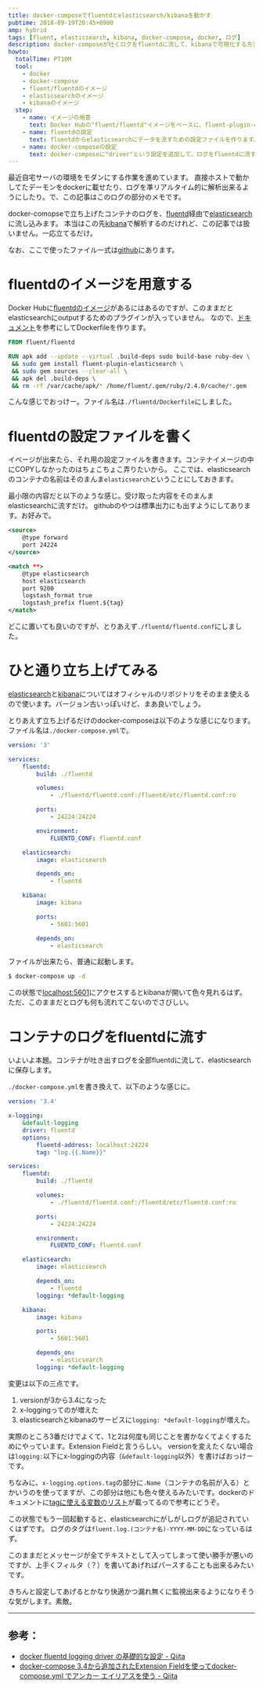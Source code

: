 ```yaml
---
title: docker-composeでfluentdとelasticsearch/kibanaを動かす
pubtime: 2018-09-19T20:45+0900
amp: hybrid
tags: [fluent, elasticsearch, kibana, docker-compose, docker, ログ]
description: docker-composeが吐くログをfluentdに流して、kibanaで可視化する方法です。fluentdとkibanaも含めて、全てdocker上で動かしています。
howto:
  totalTime: PT10M
  tool:
    - docker
    - docker-compose
    - fluent/fluentdのイメージ
    - elasticsearchのイメージ
    - kibanaのイメージ
  step:
    - name: イメージの用意
      text: Docker Hubの"fluent/fluentd"イメージをベースに、fluent-plugin-elasticsearchプラグインを入れたイメージを作ります。
    - name: fluentdの設定
      text: fluentdからelasticsearchにデータを流すための設定ファイルを作ります。
    - name: docker-composeの設定
      text: docker-composeに"driver"という設定を追加して、ログをfluentdに流すように設定します。
---
```


最近自宅サーバの環境をモダンにする作業を進めています。
直接ホストで動かしてたデーモンをdockerに載せたり、ログを準リアルタイム的に解析出来るようにしたり。で、この記事はこのログの部分のメモです。

docker-comopseで立ち上げたコンテナのログを、[fluentd](https://www.fluentd.org)経由で[elasticsearch](https://www.elastic.co/jp/products/elasticsearch)に流し込みます。
本当はこの先[kibana](https://www.elastic.co/jp/products/kibana)で解析するのだけれど、この記事では扱いません。一応立てるだけ。

なお、ここで使ったファイル一式は[github](https://github.com/macrat/dockercompose-fluent-elasticsearch-kibana)にあります。

# fluentdのイメージを用意する
Docker Hubに[fluentdのイメージ](https://hub.docker.com/r/fluent/fluentd/)があるにはあるのですが、このままだとelasticsearchにoutputするためのプラグインが入っていません。
なので、[ドキュメント](https://github.com/fluent/fluentd-docker-image#3-customize-dockerfile-to-install-plugins-optional)を参考にしてDockerfileを作ります。

``` dockerfile
FROM fluent/fluentd

RUN apk add --update --virtual .build-deps sudo build-base ruby-dev \
 && sudo gem install fluent-plugin-elasticsearch \
 && sudo gem sources --clear-all \
 && apk del .build-deps \
 && rm -rf /var/cache/apk/* /home/fluent/.gem/ruby/2.4.0/cache/*.gem
```

こんな感じでおっけー。ファイル名は`./fluentd/Dockerfile`にしました。

# fluentdの設定ファイルを書く
イベージが出来たら、それ用の設定ファイルを書きます。コンテナイメージの中にCOPYしなかったのはちょこちょこ弄りたいから。
ここでは、elasticsearchのコンテナの名前はそのまんま`elasticsearch`ということにしておきます。

最小限の内容だと以下のような感じ。受け取った内容をそのまんまelasticsearchに流すだけ。
githubのやつは標準出力にも出すようにしてあります。お好みで。

``` xml
<source>
    @type forward
    port 24224
</source>

<match **>
    @type elasticsearch
    host elasticsearch
    port 9200
    logstash_format true
    logstash_prefix fluent.${tag}
</match>
```

どこに置いても良いのですが、とりあえず`./fluentd/fluentd.conf`にしました。

# ひと通り立ち上げてみる
[elasticsearch](https://hub.docker.com/r/_/elasticsearch/)と[kibana](https://hub.docker.com/r/_/kibana/)についてはオフィシャルのリポジトリをそのまま使えるので使います。バージョン古いっぽいけど、まあ良いでしょう。

とりあえず立ち上げるだけのdocker-composeは以下のような感じになります。ファイル名は`./docker-compose.yml`で。

``` yaml
version: '3'

services:
    fluentd:
        build: ./fluentd

        volumes:
            - ./fluentd/fluentd.conf:/fluentd/etc/fluentd.conf:ro

        ports:
            - 24224:24224

        environment:
            FLUENTD_CONF: fluentd.conf

    elasticsearch:
        image: elasticsearch

        depends_on:
            - fluentd

    kibana:
        image: kibana

        ports:
            - 5601:5601

        depends_on:
            - elasticsearch
```

ファイルが出来たら、普通に起動します。

``` bash
$ docker-compose up -d
```

この状態で[localhost:5601](http://localhost:5601)にアクセスするとkibanaが開いて色々見れるはず。
ただ、このままだとログも何も流れてこないのでさびしい。

# コンテナのログをfluentdに流す
いよいよ本題。コンテナが吐き出すログを全部fluentdに流して、elasticsearchに保存します。

`./docker-compose.yml`を書き換えて、以下のような感じに。

``` yaml
version: '3.4'

x-logging:
    &default-logging
    driver: fluentd
    options:
        fluentd-address: localhost:24224
        tag: "log.{{.Name}}"

services:
    fluentd:
        build: ./fluentd

        volumes:
            - ./fluentd/fluentd.conf:/fluentd/etc/fluentd.conf:ro

        ports:
            - 24224:24224

        environment:
            FLUENTD_CONF: fluentd.conf

    elasticsearch:
        image: elasticsearch

        depends_on:
            - fluentd
        logging: *default-logging

    kibana:
        image: kibana

        ports:
            - 5601:5601

        depends_on:
            - elasticsearch
        logging: *default-logging
```

変更は以下の三点です。

1. versionが3から3.4になった
2. x-loggingってのが増えた
3. elasticsearchとkibanaのサービスに`logging: *default-logging`が増えた。

実際のところ3番だけでよくて、1と2は何度も同じことを書かなくてよくするためにやっています。Extension Fieldと言うらしい。
versionを変えたくない場合は`logging:`以下にx-loggingの内容（`&default-logging`以外）を書けばおっけーです。

ちなみに、`x-logging.options.tag`の部分に`.Name`（コンテナの名前が入る）とかいうのを使ってますが、この部分は他にも色々使えるみたいです。dockerのドキュメントに[tagに使える変数のリスト](https://docs.docker.com/config/containers/logging/log_tags/)が載ってるので参考にどうぞ。

この状態でもう一回起動すると、elasticsearchにがしがしログが追記されていくはずです。
ログのタグは`fluent.log.(コンテナ名)-YYYY-MM-DD`になっているはず。

このままだとメッセージが全てテキストとして入ってしまって使い勝手が悪いのですが、上手くフィルタ（？）を書いてあげればパースすることも出来るみたいです。

きちんと設定してあげるとかなり快適かつ漏れ無くに監視出来るようになりそうな気がします。素敵。

---

## 参考：
- [docker fluentd logging driver の基礎的な設定 - Qiita](https://qiita.com/moaikids/items/8a8ee90e163f14e6e923)
- [docker-compose 3.4から追加されたExtension Fieldを使ってdocker-compose.yml でアンカー エイリアスを使う - Qiita](https://qiita.com/kyusyukeigo/items/af20487162ff0a1a6cea)
